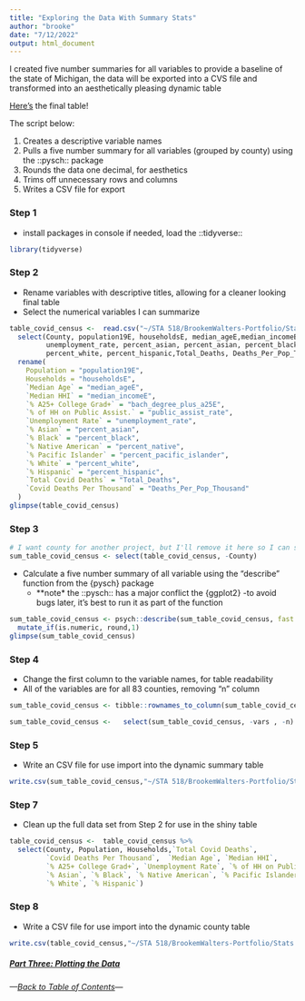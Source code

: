 ```yaml
---
title: "Exploring the Data With Summary Stats"
author: "brooke"
date: "7/12/2022"
output: html_document
---
```



I created  five number summaries for all variables to provide a baseline of the state of Michigan, 
the data will be exported into a CVS file and transformed into an aesthetically pleasing dynamic table 

[Here's](https://073308-brooke.shinyapps.io/MIShiny/) the final table!


The script below:

1) Creates a descriptive variable names
2) Pulls a five number summary for all variables (grouped by county) using the ::pysch:: package
3) Rounds the data one decimal, for aesthetics
4) Trims off unnecessary rows and columns
5) Writes a CSV file for export



### Step 1
- install packages in console if needed, load the ::tidyverse:: 

```r
library(tidyverse)
```


### Step 2
- Rename variables with descriptive titles, allowing for a cleaner looking final table
- Select the numerical variables I can summarize

```r
table_covid_census <-  read.csv("~/STA 518/BrookemWalters-Portfolio/Stats 518 Final Project/data/covid_census.csv") %>% 
  select(County, population19E, householdsE, median_ageE,median_incomeE, bach_degree_plus_a25E, public_assist_rate,
         unemployment_rate, percent_asian, percent_asian, percent_black,percent_native, percent_pacific_islander, 
         percent_white, percent_hispanic,Total_Deaths, Deaths_Per_Pop_Thousand) %>% 
  rename( 
    Population = "population19E",
    Households = "householdsE",
    `Median Age` = "median_ageE",
    `Median HHI` = "median_incomeE",
    `% A25+ College Grad+` = "bach_degree_plus_a25E",
    `% of HH on Public Assist.` = "public_assist_rate",
    `Unemployment Rate` = "unemployment_rate",
    `% Asian` = "percent_asian",
    `% Black` = "percent_black",    
    `% Native American` = "percent_native", 
    `% Pacific Islander` = "percent_pacific_islander",
    `% White` = "percent_white",            
    `% Hispanic` = "percent_hispanic",
    `Total Covid Deaths` = "Total_Deaths",
    `Covid Deaths Per Thousand` = "Deaths_Per_Pop_Thousand"
  )
glimpse(table_covid_census)
```

### Step 3

```r
# I want county for another project, but I'll remove it here so I can summarize the numerical data
sum_table_covid_census <- select(table_covid_census, -County)
```


- Calculate a five number summary of all variable using the "describe" function from the {pysch} package
  - **note* the ::pysch:: has a major conflict the {ggplot2} -to avoid bugs later, it's best to run it as part of the function

```r
sum_table_covid_census <- psych::describe(sum_table_covid_census, fast = TRUE ) %>% 
  mutate_if(is.numeric, round,1)
glimpse(sum_table_covid_census)
```





### Step 4
- Change the first column to the variable names, for table readability 
- All of the variables are for all 83 counties, removing "n" column

```r
sum_table_covid_census <- tibble::rownames_to_column(sum_table_covid_census, "socioeconomic factor")

sum_table_covid_census <-   select(sum_table_covid_census, -vars , -n)
```


### Step 5
- Write an CSV file for use import into the dynamic summary table

```r
write.csv(sum_table_covid_census,"~/STA 518/BrookemWalters-Portfolio/Stats 518 Final Project/Tables_Shiny/MIShiny/covid_census_summary_stats.csv")
```
 


### Step 7 
 - Clean up the full data set from Step 2 for use in the shiny table


```r
table_covid_census <-  table_covid_census %>% 
  select(County, Population, Households,`Total Covid Deaths`,
         `Covid Deaths Per Thousand`,  `Median Age`, `Median HHI`,
         `% A25+ College Grad+`, `Unemployment Rate`, `% of HH on Public Assist.`,
         `% Asian`, `% Black`, `% Native American`, `% Pacific Islander`,
         `% White`, `% Hispanic`)
```

 
### Step  8 
- Write a CSV file for use import into the dynamic county table 
```r
write.csv(table_covid_census,"~/STA 518/BrookemWalters-Portfolio/Stats 518 Final Project/Tables_Shiny/MIShiny/Covid_Census_Table.csv")
```



##### [Part Three: Plotting the Data](https://rpubs.com/ekoorb03/Guides_Scatter_Plots)


###### ---[Back to Table of Contents](https://github.com/BrookemWalters/BrookemWalters-Portfolio#table-of-contents-brooke-walters-portfolio)---



